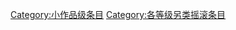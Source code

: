 {{catmore1|[[Wikipedia:另类摇滚专题|Wikipedia:另类摇滚专题]]}}
{{Articles by Quality|topic=另类摇滚|project=另类摇滚|format=toc}}
{{emptycat}}

[[Category:小作品级条目|Category:小作品级条目]]
[[Category:各等级另类摇滚条目|Category:各等级另类摇滚条目]]